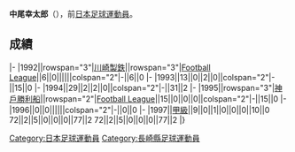 {{Infobox football biography
|name=中尾幸太郎
|image=
|fullname=中尾幸太郎
|birth_date={{Birth date and age|1969|6|8}}
|cityofbirth=[[長崎縣|長崎縣]]
|countryofbirth=[[日本|日本]]
|position=[[後衛_(足球)|後衛]]
|currentclub=
|years=1992-1997
|clubs=[[神戶勝利船|川崎製鉄/神戶勝利船]]
|caps(goals)=
|nationalyears=
|nationalteam=
|nationalcaps(goals)=
}}
'''中尾幸太郎'''（{{Bd|1969年|6月8日||}}），前[[日本|日本]][[足球|足球]][[運動員|運動員]]。

==成績==
{{Football player club statistics 1|YYN}}
{{Football player club statistics 2|JPN|YYN}}
|-
|1992||rowspan="3"|[[神戶勝利船|川崎製鉄]]||rowspan="3"|[[Japan_Football_League|Football League]]||6||0||||||colspan="2"|-||6||0
|-
|1993||13||0||2||0||colspan="2"|-||15||0
|-
|1994||29||2||2||0||colspan="2"|-||31||2
|-
|1995||rowspan="3"|[[神戶勝利船|神戶勝利船]]||rowspan="2"|[[Japan_Football_League|Football League]]||15||0||0||0||colspan="2"|-||15||0
|-
|1996||0||0||||||colspan="2"|-||0||0
|-
|1997||[[日本職業足球甲級聯賽|甲級]]||9||0||1||0||0||0||10||0
{{Football player club statistics 3|1|JPN}}72||2||5||0||0||0||77||2
{{Football player club statistics 5}}72||2||5||0||0||0||77||2
|}

{{Japan-sport-bio-stub}}
{{Soccer-player-stub}}
[[Category:日本足球運動員|Category:日本足球運動員]]
[[Category:長崎縣足球運動員|Category:長崎縣足球運動員]]